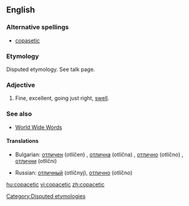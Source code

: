 ==English==

===Alternative spellings===
* [[copasetic]]

===Etymology===
Disputed etymology. See talk page.

===Adjective===
{{en-adj}}

# {{U.S.}} Fine, excellent, going just right, [[swell]].

===See also===
* [http://www.quinion.com/words/weirdwords/ww-cop1.htm World Wide Words]

====Translations====
{{rfc-level|Translations at L4+ not in L3 POS section}}
{{trans-top|fine, excellent, going just right, swell}}
* Bulgarian: [[отличен]] (otlíčen) {{m}}, [[отлична]] (otlíčna) {{f}}, [[отлично]] (otlíčno) {{n}}, [[отлични]] (otlíčni) {{p}}
{{trans-mid}}
* Russian: [[отличный]] (otlíčnyj), [[отлично]] (otlíčno)
{{trans-bottom}}

[[Category:Disputed etymologies]]

[[hu:copacetic]]
[[vi:copacetic]]
[[zh:copacetic]]